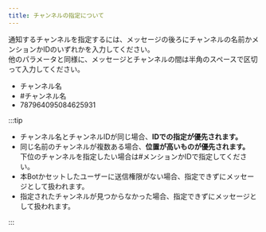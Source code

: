 ```yaml
---
title: チャンネルの指定について
---
```


通知するチャンネルを指定するには、メッセージの後ろにチャンネルの名前かメンションかIDのいずれかを入力してください。  
他のパラメータと同様に、メッセージとチャンネルの間は半角のスペースで区切って入力してください。
- チャンネル名
- <Mention>#チャンネル名</Mention>
- 787964095084625931

:::tip

- チャンネル名とチャンネルIDが同じ場合、**IDでの指定が優先されます。**  
- 同じ名前のチャンネルが複数ある場合、**位置が高いものが優先されます。**  
下位のチャンネルを指定したい場合は<Mention>#メンション</Mention>かIDで指定してください。
- 本Botかセットしたユーザーに送信権限がない場合、指定できずにメッセージとして扱われます。
- 指定されたチャンネルが見つからなかった場合、指定できずにメッセージとして扱われます。

:::